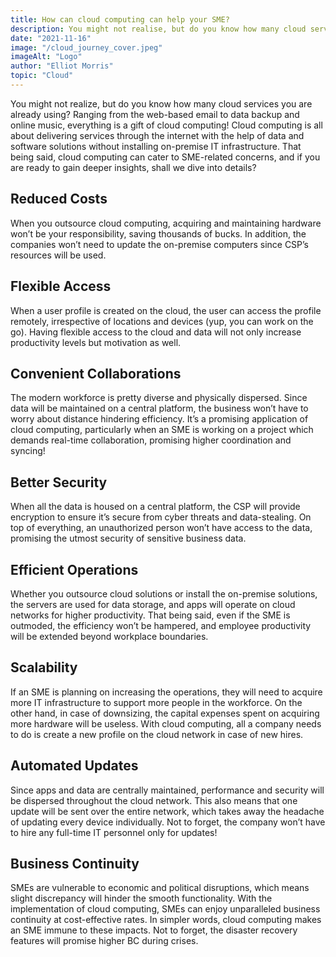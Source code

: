 ```yaml
---
title: How can cloud computing can help your SME?
description: You might not realise, but do you know how many cloud services you are already using?
date: "2021-11-16"
image: "/cloud_journey_cover.jpeg"
imageAlt: "Logo"
author: "Elliot Morris"
topic: "Cloud"
---
```


You might not realize, but do you know how many cloud services you are already using? Ranging from the web-based email to data backup and online music, everything is a gift of cloud computing!
Cloud computing is all about delivering services through the internet with the help of data and software solutions without installing on-premise IT infrastructure. That being said, cloud computing can cater to SME-related concerns, and if you are ready to gain deeper insights, shall we dive into details?

## Reduced Costs

When you outsource cloud computing, acquiring and maintaining hardware won’t be your responsibility, saving thousands of bucks. In addition, the companies won’t need to update the on-premise computers since CSP’s resources will be used.

## Flexible Access

When a user profile is created on the cloud, the user can access the profile remotely, irrespective of locations and devices (yup, you can work on the go). Having flexible access to the cloud and data will not only increase productivity levels but motivation as well.

## Convenient Collaborations

The modern workforce is pretty diverse and physically dispersed. Since data will be maintained on a central platform, the business won’t have to worry about distance hindering efficiency. It’s a promising application of cloud computing, particularly when an SME is working on a project which demands real-time collaboration, promising higher coordination and syncing!

## Better Security

When all the data is housed on a central platform, the CSP will provide encryption to ensure it’s secure from cyber threats and data-stealing. On top of everything, an unauthorized person won’t have access to the data, promising the utmost security of sensitive business data.

## Efficient Operations

Whether you outsource cloud solutions or install the on-premise solutions, the servers are used for data storage, and apps will operate on cloud networks for higher productivity. That being said, even if the SME is outmoded, the efficiency won’t be hampered, and employee productivity will be extended beyond workplace boundaries.

## Scalability

If an SME is planning on increasing the operations, they will need to acquire more IT infrastructure to support more people in the workforce. On the other hand, in case of downsizing, the capital expenses spent on acquiring more hardware will be useless. With cloud computing, all a company needs to do is create a new profile on the cloud network in case of new hires.

## Automated Updates

Since apps and data are centrally maintained, performance and security will be dispersed throughout the cloud network. This also means that one update will be sent over the entire network, which takes away the headache of updating every device individually. Not to forget, the company won’t have to hire any full-time IT personnel only for updates!

## Business Continuity

SMEs are vulnerable to economic and political disruptions, which means slight discrepancy will hinder the smooth functionality. With the implementation of cloud computing, SMEs can enjoy unparalleled business continuity at cost-effective rates. In simpler words, cloud computing makes an SME immune to these impacts. Not to forget, the disaster recovery features will promise higher BC during crises.
